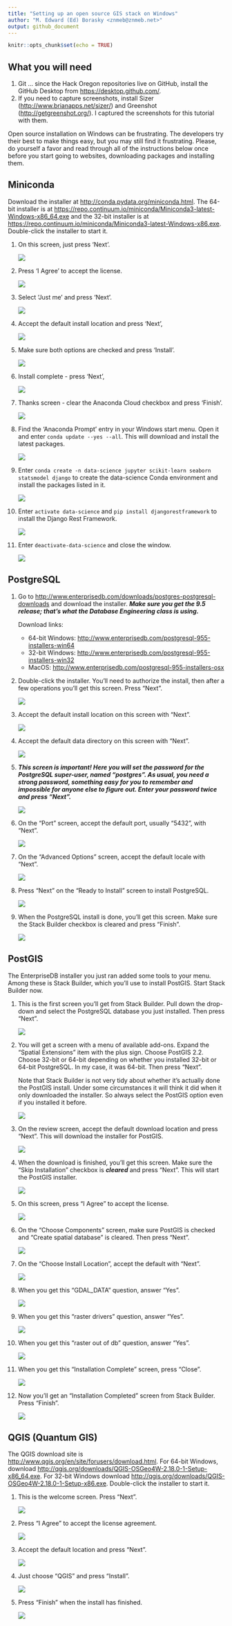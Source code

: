 ```yaml
---
title: "Setting up an open source GIS stack on Windows"
author: "M. Edward (Ed) Borasky <znmeb@znmeb.net>"
output: github_document
---
```


```r
knitr::opts_chunk$set(echo = TRUE)
```

## What you will need
1. Git ... since the Hack Oregon repositories live on GitHub, install the GitHub Desktop from <https://desktop.github.com/>.
2. If you need to capture screenshots, install Sizer (<http://www.brianapps.net/sizer/>) and Greenshot (<http://getgreenshot.org/>). I captured the screenshots for this tutorial with them.

Open source installation on Windows can be frustrating. The developers try their best to make things easy, but you may still find it frustrating. Please, do yourself a favor and read through all of the instructions below once before you start going to websites, downloading packages and installing them.

## Miniconda
Download the installer at <http://conda.pydata.org/miniconda.html>. The 64-bit installer is at <https://repo.continuum.io/miniconda/Miniconda3-latest-Windows-x86_64.exe> and the 32-bit installer is at <https://repo.continuum.io/miniconda/Miniconda3-latest-Windows-x86.exe>. Double-click the installer to start it.

1. On this screen, just press 'Next'.

    ![](Screenshots/2016-11-08 14_55_52.png)
1. Press 'I Agree' to accept the license.

    ![](Screenshots/2016-11-08 14_56_15.png)
1. Select 'Just me' and press 'Next'.

    ![](Screenshots/2016-11-08 14_56_32.png)
1. Accept the default install location and press 'Next',

    ![](Screenshots/2016-11-08 14_58_19.png)
1. Make sure both options are checked and press 'Install'.

    ![](Screenshots/2016-11-08 14_58_36.png)
1. Install complete - press 'Next',

    ![](Screenshots/2016-11-08 15_01_02.png)
1. Thanks screen - clear the Anaconda Cloud checkbox and press 'Finish'.

    ![](Screenshots/2016-11-08 15_01_19.png)
1. Find the 'Anaconda Prompt' entry in your Windows start menu. Open it and enter `conda update --yes --all`. This will download and install the latest packages.

    ![](Screenshots/2016-11-08 15_06_26.png)
1. Enter `conda create -n data-science jupyter scikit-learn seaborn statsmodel django` to create the  data-science Conda environment and install the packages listed in it.

    ![](Screenshots/2016-11-08 15_08_00.png)
1. Enter `activate data-science` and `pip install djangorestframework` to install the Django Rest Framework.

    ![](Screenshots/2016-11-08 15_19_35.png)
1. Enter `deactivate-data-science` and close the window.

    ![](Screenshots/2016-11-08 15_20_36.png)

## PostgreSQL
1. Go to <http://www.enterprisedb.com/downloads/postgres-postgresql-downloads> and download the installer. ***Make sure you get the 9.5 release; that's what the Database Engineering class is using.***

    Download links:
    
    * 64-bit Windows: <http://www.enterprisedb.com/postgresql-955-installers-win64>
    * 32-bit Windows: <http://www.enterprisedb.com/postgresql-955-installers-win32>
    * MacOS: <http://www.enterprisedb.com/postgresql-955-installers-osx>

1. Double-click the installer. You'll need to authorize the install, then after a few operations you'll get this screen. Press "Next".

    ![](Screenshots/2016-11-08 15_25_04.png)
1. Accept the default install location on this screen with "Next".

    ![](Screenshots/2016-11-08 15_26_29.png)
1. Accept the default data directory on this screen with "Next".

    ![](Screenshots/2016-11-08 15_26_47.png)
1. ***This screen is important! Here you will set the password for the PostgreSQL super-user, named "postgres". As usual, you need a strong password, something easy for you to remember and impossible for anyone else to figure out. Enter your password twice and press "Next".***

    ![](Screenshots/2016-11-08 15_27_27.png)
1. On the "Port" screen, accept the default port, usually "5432", with "Next".

    ![](Screenshots/2016-11-08 15_27_42.png)
1. On the "Advanced Options" screen, accept the default locale with "Next".

    ![](Screenshots/2016-11-08 15_28_00.png)
1. Press "Next" on the "Ready to Install" screen to install PostgreSQL.

    ![](Screenshots/2016-11-08 15_28_15.png)
1. When the PostgreSQL install is done, you'll get this screen. Make sure the Stack Builder checkbox is cleared and press "Finish".

    ![](Screenshots/2016-11-08 15_31_23.png)

## PostGIS
The EnterpriseDB installer you just ran added some tools to your menu. Among these is Stack Builder, which you'll use to install PostGIS. Start Stack Builder now.

1. This is the first screen you'll get from Stack Builder. Pull down the drop-down and select the PostgreSQL database you just installed. Then press "Next".

    ![](Screenshots/2016-11-08 15_32_59.png)
1. You will get a screen with a menu of available add-ons. Expand the "Spatial Extensions" item with the plus sign. Choose PostGIS 2.2. Choose 32-bit or 64-bit depending on whether you installed 32-bit or 64-bit PostgreSQL. In my case, it was 64-bit. Then press "Next".

    Note that Stack Builder is not very tidy about whether it's actually done the PostGIS install. Under some circumstances it will think it did when it only downloaded the installer. So always select the PostGIS option even if you installed it before.

    ![](Screenshots/2016-11-08 15_33_45.png)
1. On the review screen, accept the default download location and press "Next". This will download the installer for PostGIS.

    ![](Screenshots/2016-11-08 15_34_18.png)
1. When the download is finished, you'll get this screen. Make sure the "Skip Installation" checkbox is ***cleared*** and press "Next". This will start the PostGIS installer.

    ![](Screenshots/2016-11-08 15_34_40.png)
1. On this screen, press "I Agree" to accept the license.

    ![](Screenshots/2016-11-08 15_34_56.png)
1. On the "Choose Components" screen, make sure PostGIS is checked and "Create spatial database" is cleared. Then press "Next".

    ![](Screenshots/2016-11-08 15_35_16.png)
1. On the "Choose Install Location", accept the default with "Next".

    ![](Screenshots/2016-11-08 15_35_33.png)
1. When you get this "GDAL_DATA" question, answer "Yes".

    ![](Screenshots/2016-11-08 15_36_06.png)
1. When you get this "raster drivers" question, answer "Yes".

    ![](Screenshots/2016-11-08 15_36_27.png)
1. When you get this "raster out of db" question, answer "Yes".

    ![](Screenshots/2016-11-08 15_36_48.png)
1. When you get this "Installation Complete" screen, press "Close".

    ![](Screenshots/2016-11-08 15_37_11.png)
1. Now you'll get an "Installation Completed" screen from Stack Builder. Press "Finish".

    ![](Screenshots/2016-11-08 15_37_39.png)

## QGIS (Quantum GIS)
The QGIS download site is <http://www.qgis.org/en/site/forusers/download.html>. For 64-bit Windows, download <http://qgis.org/downloads/QGIS-OSGeo4W-2.18.0-1-Setup-x86_64.exe>. For 32-bit Windows download <http://qgis.org/downloads/QGIS-OSGeo4W-2.18.0-1-Setup-x86.exe>. Double-click the installer to start it. 

1. This is the welcome screen. Press "Next".

    ![](Screenshots/2016-11-08 16_27_35.png)
1. Press "I Agree" to accept the license agreement.

    ![](Screenshots/2016-11-08 16_28_11.png)
1. Accept the default location and press "Next".

    ![](Screenshots/2016-11-08 16_28_41.png)
1. Just choose "QGIS" and press "Install".

    ![](Screenshots/2016-11-08 16_29_02.png)
1. Press "Finish" when the install has finished.

    ![](Screenshots/2016-11-08 16_40_50.png)
